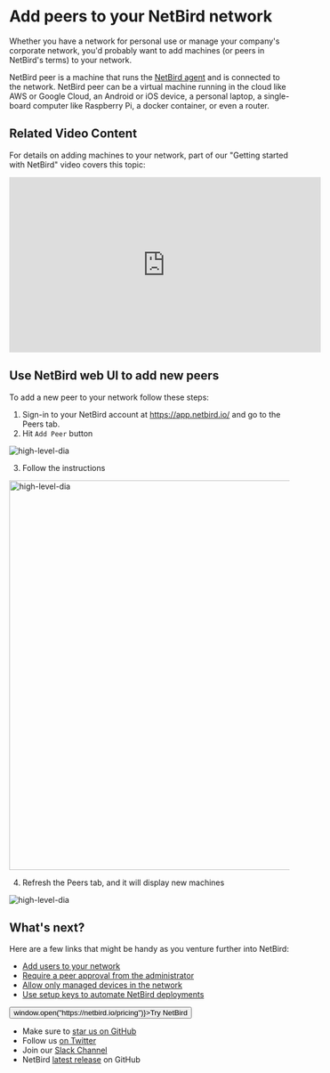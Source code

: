 
# Add peers to your NetBird network

Whether you have a network for personal use or manage your company's corporate network, you'd probably want to add machines
(or peers in NetBird's terms) to your network.

NetBird peer is a machine that runs the [NetBird agent](/about-netbird/how-netbird-works#client-application)
and is connected to the network. NetBird peer can be a virtual machine running in the cloud like AWS or Google Cloud,
an Android or iOS device, a personal laptop, a single-board computer like Raspberry Pi, a docker container, or even a router.

## Related Video Content
For details on adding machines to your network, part of our "Getting started with NetBird" video covers this topic:
<iframe width="560" height="315" src="https://www.youtube.com/embed/JRCZy4rLi-c?start=34" frameborder="0" allow="accelerometer; autoplay; clipboard-write; encrypted-media; gyroscope; picture-in-picture" allowfullscreen></iframe>

## Use NetBird web UI to add new peers

To add a new peer to your network follow these steps:
1. Sign-in to your NetBird account at https://app.netbird.io/ and go to the Peers tab.
2. Hit `Add Peer` button

<p>
    <img src="/docs-static/img/how-to-guides/add-new-peer-empty.png" alt="high-level-dia" className="imagewrapper-big"/>
</p>

3. Follow the instructions

<p>
    <img src="/docs-static/img/how-to-guides/add-new-peer-popup.png" alt="high-level-dia" width="700" className="imagewrapper"/>
</p>

4. Refresh the Peers tab, and it will display new machines

<p>
    <img src="/docs-static/img/how-to-guides/peer-list.png" alt="high-level-dia" className="imagewrapper-big"/>
</p>

## What's next?

Here are a few links that might be handy as you venture further into NetBird:

- [Add users to your network](/how-to/add-users-to-your-network)
- [Require a peer approval from the administrator](/how-to/approve-peers)
- [Allow only managed devices in the network](/how-to/endpoint-detection-and-response)
- [Use setup keys to automate NetBird deployments](/how-to/register-machines-using-setup-keys)

<p float="center" >
    <Button name="button" className="button-5" onClick={() => window.open("https://netbird.io/pricing")}>Try NetBird</Button>
</p>

- Make sure to [star us on GitHub](https://github.com/netbirdio/netbird)
- Follow us [on Twitter](https://twitter.com/netbird)
- Join our [Slack Channel](https://join.slack.com/t/netbirdio/shared_invite/zt-vrahf41g-ik1v7fV8du6t0RwxSrJ96A)
- NetBird [latest release](https://github.com/netbirdio/netbird/releases) on GitHub

